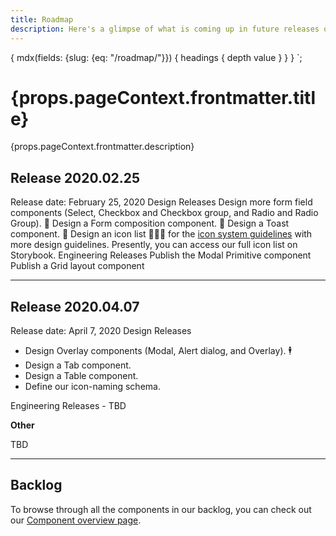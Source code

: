 ```yaml
---
title: Roadmap
description: Here's a glimpse of what is coming up in future releases of Paste. Unless explicitly mentioned, all roadmap dates are tentative and subject to change.
---
```



  {
    mdx(fields: {slug: {eq: "/roadmap/"}}) {
      headings {
        depth
        value
      }
    }
  }
`;

<contentwrapper>

<TableOfContents headings={props.data.mdx.headings} />

<content>

<h1>{props.pageContext.frontmatter.title}</h1>

<p>{props.pageContext.frontmatter.description}</p>

<Box>

## Release 2020.02.25

Release date: February 25, 2020
<Grid gutter="space70">
  <Column>
    <Card>
      <Heading as="h3">Design Releases</Heading>
      <OrderedList>
        <ListItem>
          Design more form field components (Select, Checkbox and Checkbox group, and Radio and Radio Group). 📝
        </ListItem>
        <ListItem>
          Design a Form composition component. 📝
        </ListItem>
        <ListItem>
          Design a Toast component. 🍞
        </ListItem>
        <ListItem>
          Design an icon list 👩🏽‍🎤 for the [icon system guidelines](/icon-system) with more design guidelines. Presently, you can access our <Anchor href="https://twilio-labs.github.io/paste/?path=/story/overview-icons--list"> full icon list on Storybook</Anchor>.
        </ListItem>
      </OrderedList>
    </Card>
  </Column>
  <Column offset={1}>
    <Card>
      <Heading as="h3">Engineering Releases</Heading>
        <ListItem>
          Publish the Modal Primitive component
        </ListItem>
        <ListItem>
          Publish a Grid layout component
        </ListItem>  
    </Card>
  </Column>
</Grid>

---

## Release 2020.04.07

Release date: April 7, 2020
<Card>
  <Heading as="h3">Design Releases</Heading>
- Design Overlay components (Modal, Alert dialog, and Overlay). 🕴
- Design a Tab component.
- Design a Table component.
- Define our icon-naming schema.
</Card>

<Card>
  <Heading as="h3">Engineering Releases</Heading>
- TBD
</Card>

**Other**

TBD

---

## Backlog

To browse through all the components in our backlog, you can check out our [Component overview page](/components).

</Box>

</content>

</contentwrapper>
